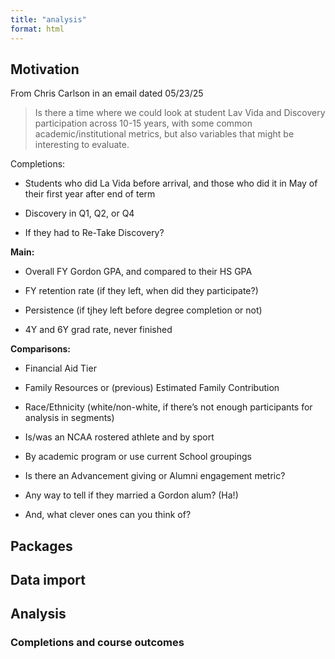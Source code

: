 ```yaml
---
title: "analysis"
format: html
---
```


## Motivation

From Chris Carlson in an email dated 05/23/25

> Is there a time where we could look at student Lav Vida and Discovery participation across 10-15 years, with some common academic/institutional metrics, but also variables that might be interesting to evaluate.

Completions:

-   Students who did La Vida before arrival, and those who did it in May of their first year after end of term

-   Discovery in Q1, Q2, or Q4

-   If they had to Re-Take Discovery?

**Main:**  

-   Overall FY Gordon GPA, and compared to their HS GPA 

-   FY retention rate (if they left, when did they participate?)

-   Persistence (if tjhey left before degree completion or not)

-   4Y and 6Y grad rate, never finished

**Comparisons:**

-   Financial Aid Tier

-   Family Resources or (previous) Estimated Family Contribution

-   Race/Ethnicity (white/non-white, if there’s not enough participants for analysis in segments)

-   Is/was an NCAA rostered athlete and by sport

-   By academic program or use current School groupings

-   Is there an Advancement giving or Alumni engagement metric?

-   Any way to tell if they married a Gordon alum? (Ha!)

-   And, what clever ones can you think of?

## Packages

## Data import

## Analysis

### Completions and course outcomes
